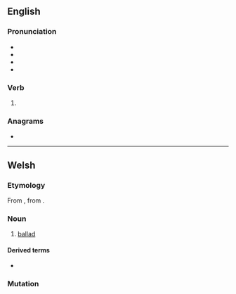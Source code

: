 {{also|bäled}}
==English==

===Pronunciation===
* {{IPA|/beɪld/|lang=en}}
* {{audio|En-us-baled.ogg|Audio (US)|lang=en}}
* {{homophones|bailed|lang=en}}
* {{rhymes|eɪld|lang=en}}

===Verb===
{{head|en|verb form}}

# {{en-past of|bale}}

===Anagrams===
* {{anagrams|en|Balde|Blade|abled|albed|blade|blead}}

----

==Welsh==

===Etymology===
From {{der|cy|en|ballad}}, from {{der|cy|fr|ballade}}.

===Noun===
{{cy-noun|f|baledi}}

# [[ballad]]

====Derived terms====
* {{l|cy|baledwr||balladeer}}

===Mutation===
{{cy-mut-auto}}